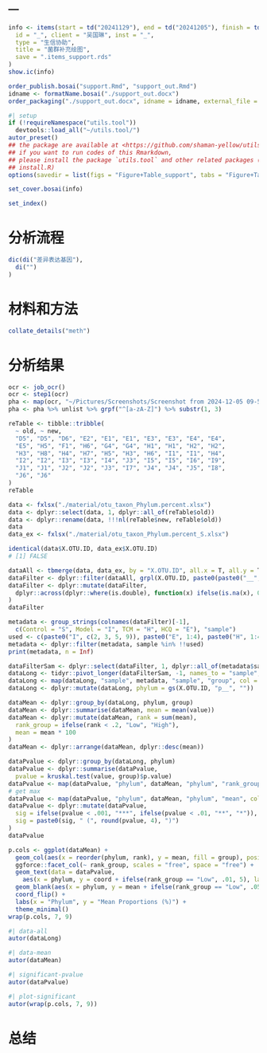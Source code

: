 ---
---

```r
info <- items(start = td("20241129"), end = td("20241205"), finish = td("20241205"),
  id = "_", client = "吴国琳", inst = "_",
  type = "生信协助",
  title = "菌群补充绘图",
  save = ".items_support.rds"
)
show.ic(info)

order_publish.bosai("support.Rmd", "support_out.Rmd")
idname <- formatName.bosai("./support_out.docx")
order_packaging("./support_out.docx", idname = idname, external_file = NULL)
```

```r
#| setup
if (!requireNamespace("utils.tool"))
  devtools::load_all("~/utils.tool/")
autor_preset()
## the package are available at <https://github.com/shaman-yellow/utils.tool>
## if you want to run codes of this Rmarkdown,
## please install the package `utils.tool` and other related packages (run
## install.R)
options(savedir = list(figs = "Figure+Table_support", tabs = "Figure+Table_support"))
```

```r
set_cover.bosai(info)
```

```r
set_index()
```

# 分析流程 {#abstract}

```r
dic(di("差异表达基因"),
  di("")
)

```

# 材料和方法 {#introduction}

```r
collate_details("meth")
```

# 分析结果 {#workflow}

```r
ocr <- job_ocr()
ocr <- step1(ocr)
pha <- map(ocr, "~/Pictures/Screenshots/Screenshot from 2024-12-05 09-58-10.png")
pha <- pha %>% unlist %>% grpf("^[a-zA-Z]") %>% substr(1, 3)

reTable <- tibble::tribble(
  ~ old, ~ new,
  "D5", "D5", "D6", "E2", "E1", "E1", "E3", "E3", "E4", "E4",
  "E5", "H5", "F1", "H6", "G4", "G4", "H1", "H1", "H2", "H2",
  "H3", "H8", "H4", "H7", "H5", "H3", "H6", "I1", "I1", "H4",
  "I2", "I2", "I3", "I3", "I4", "J3", "I5", "I5", "I6", "I9",
  "J1", "J1", "J2", "J2", "J3", "I7", "J4", "J4", "J5", "I8",
  "J6", "J6"
)
reTable
```

```r
data <- fxlsx("./material/otu_taxon_Phylum.percent.xlsx")
data <- dplyr::select(data, 1, dplyr::all_of(reTable$old))
data <- dplyr::rename(data, !!!nl(reTable$new, reTable$old))
data
data_ex <- fxlsx("./material/otu_taxon_Phylum.percent_S.xlsx")

identical(data$X.OTU.ID, data_ex$X.OTU.ID)
# [1] FALSE

dataAll <- tbmerge(data, data_ex, by = "X.OTU.ID", all.x = T, all.y = T)
dataFilter <- dplyr::filter(dataAll, grpl(X.OTU.ID, paste0(paste0("__", pha), collapse = "|")))
dataFilter <- dplyr::mutate(dataFilter,
  dplyr::across(dplyr::where(is.double), function(x) ifelse(is.na(x), 0, x))
)
dataFilter

metadata <- group_strings(colnames(dataFilter)[-1],
  c(Control = "S", Model = "I", TCM = "H", HCQ = "E"), "sample")
used <- c(paste0("I", c(2, 3, 5, 9)), paste0("E", 1:4), paste0("H", 1:4), paste0("S", c(5, 7, 9, 10)))
metadata <- dplyr::filter(metadata, sample %in% !!used)
print(metadata, n = Inf)

dataFilterSam <- dplyr::select(dataFilter, 1, dplyr::all_of(metadata$sample))
dataLong <- tidyr::pivot_longer(dataFilterSam, -1, names_to = "sample", values_to = "value")
dataLong <- map(dataLong, "sample", metadata, "sample", "group", col = "group")
dataLong <- dplyr::mutate(dataLong, phylum = gs(X.OTU.ID, "p__", ""))

dataMean <- dplyr::group_by(dataLong, phylum, group)
dataMean <- dplyr::summarise(dataMean, mean = mean(value))
dataMean <- dplyr::mutate(dataMean, rank = sum(mean),
  rank_group = ifelse(rank < .2, "Low", "High"),
  mean = mean * 100
)
dataMean <- dplyr::arrange(dataMean, dplyr::desc(mean))

dataPvalue <- dplyr::group_by(dataLong, phylum)
dataPvalue <- dplyr::summarise(dataPvalue,
  pvalue = kruskal.test(value, group)$p.value)
dataPvalue <- map(dataPvalue, "phylum", dataMean, "phylum", "rank_group", col = "rank_group")
# get max
dataPvalue <- map(dataPvalue, "phylum", dataMean, "phylum", "mean", col = "coord")
dataPvalue <- dplyr::mutate(dataPvalue,
  sig = ifelse(pvalue < .001, "***", ifelse(pvalue < .01, "**", "*")),
  sig = paste0(sig, " (", round(pvalue, 4), ")")
)
dataPvalue

p.cols <- ggplot(dataMean) +
  geom_col(aes(x = reorder(phylum, rank), y = mean, fill = group), position = "dodge", width = .6) +
  ggforce::facet_col(~ rank_group, scales = "free", space = "free") +
  geom_text(data = dataPvalue,
    aes(x = phylum, y = coord + ifelse(rank_group == "Low", .01, 5), label = sig), hjust = 0) +
  geom_blank(aes(x = phylum, y = mean + ifelse(rank_group == "Low", .05, 30), fill = group)) +
  coord_flip() +
  labs(x = "Phylum", y = "Mean Proportions (%)") +
  theme_minimal()
wrap(p.cols, 7, 9)
```

```r
#| data-all
autor(dataLong)
```

```r
#| data-mean
autor(dataMean)
```

```r
#| significant-pvalue
autor(dataPvalue)
```

```r
#| plot-significant
autor(wrap(p.cols, 7, 9))
```

# 总结 {#conclusion}


